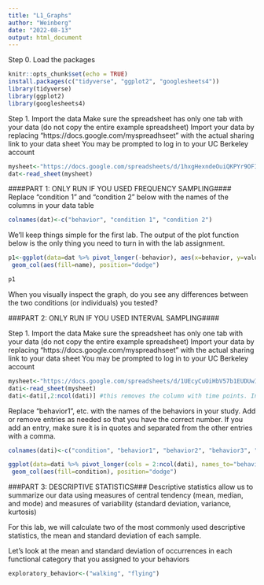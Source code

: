 ```yaml
---
title: "L1_Graphs"
author: "Weinberg"
date: "2022-08-13"
output: html_document
---
```

Step 0. Load the packages
```r
knitr::opts_chunk$set(echo = TRUE)
install.packages(c("tidyverse", "ggplot2", "googlesheets4"))
library(tidyverse)
library(ggplot2)
library(googlesheets4)
```


Step 1. Import the data
Make sure the spreadsheet has only one tab with your data (do not copy the entire example spreadsheet) 
Import your data by replacing "https://docs.google.com/myspreadhseet" with the actual sharing link to your data sheet
You may be prompted to log in to your UC Berkeley account
```r
mysheet<-"https://docs.google.com/spreadsheets/d/1hxgHexndeOuiQKPYr9OFIluTmtNi0Zrwiu0noeopf88/edit?usp=sharing"
dat<-read_sheet(mysheet)
```


####PART 1: ONLY RUN IF YOU USED FREQUENCY SAMPLING####
Replace "condition 1" and "condition 2" below with the names of the columns in your data table
```r
colnames(dat)<-c("behavior", "condition 1", "condition 2")
```

We'll keep things simple for the first lab. The output of the plot function below is the only thing you need to turn in with the lab assignment.
```r
p1<-ggplot(data=dat %>% pivot_longer(-behavior), aes(x=behavior, y=value)) +
 geom_col(aes(fill=name), position="dodge")

p1
```
When you visually inspect the graph, do you see any differences between the two conditions (or individuals) you tested?


###PART 2: ONLY RUN IF YOU USED INTERVAL SAMPLING####

Step 1. Import the data
Make sure the spreadsheet has only one tab with your data (do not copy the entire example spreadsheet) 
Import your data by replacing "https://docs.google.com/myspreadhseet" with the actual sharing link to your data sheet
You may be prompted to log in to your UC Berkeley account
```r
mysheet<-"https://docs.google.com/spreadsheets/d/1UEcyCuOiHbV57b1EUDUwIapW7D8f48LYYDXro3O3b88/edit?usp=sharing"
dati<-read_sheet(mysheet)
dati<-dati[,2:ncol(dati)] #this removes the column with time points. In this lab,  we are interested in looking at overall occurrences of a behavior but we are not concerned about when they occurred 
```


Replace "behavior1", etc. with the names of the behaviors  in your study. Add or remove entries as needed so that you have the correct number. If you add an entry, make sure it is in quotes and separated from the other entries with a comma.
```r
colnames(dati)<-c("condition", "behavior1", "behavior2", "behavior3", "behavior4")
```


```r
ggplot(data=dati %>% pivot_longer(cols = 2:ncol(dati), names_to="behavior"), aes(x=behavior, y=value)) +
 geom_col(aes(fill=condition), position="dodge")
```

###PART 3: DESCRIPTIVE STATISTICS###
Descriptive statistics allow us to summarize our data using measures of central tendency (mean, median, and mode) and measures of variability (standard deviation, variance, kurtosis)

For this lab, we will calculate two of the most commonly used descriptive statistics, the mean and standard deviation of each sample.

Let's look at the mean and standard deviation of occurrences in each functional category that you assigned to your behaviors

```r
exploratory_behavior<-("walking", "flying")

```
